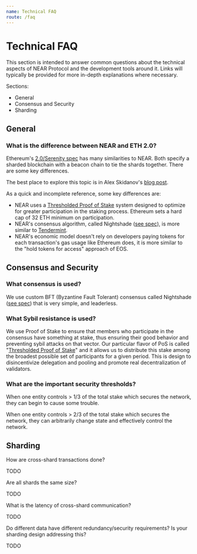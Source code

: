 ```yaml
---
name: Technical FAQ
route: /faq
---
```


# Technical FAQ

This section is intended to answer common questions about the technical aspects of NEAR Protocol and the development tools around it.  Links will typically be provided for more in-depth explanations where necessary.

Sections:

* General
* Consensus and Security
* Sharding


## General

### What is the difference between NEAR and ETH 2.0?

Ethereum's [2.0/Serenity spec](https://github.com/ethereum/eth2.0-specs) has many similarities to NEAR.  Both specify a sharded blockchain with a beacon chain to tie the shards together.  There are some key differences.

The best place to explore this topic is in Alex Skidanov's [blog post](https://medium.com/nearprotocol/why-doesnt-near-just-replicate-ethereum-serenity-design-3e2cfa2f960c).

As a quick and incomplete reference, some key differences are:

* NEAR uses a [Thresholded Proof of Stake](https://medium.com/nearprotocol/thresholded-proof-of-stake-67b74e616a92) system designed to optimize for greater participation in the staking process.  Ethereum sets a hard cap of 32 ETH minimum on participation.
* NEAR's consensus algorithm, called Nightshade ([see spec](https://www.overleaf.com/read/qnmdxkvyrhrm)), is more similar to [Tendermint](https://tendermint.com/).
* NEAR's economic model doesn't rely on developers paying tokens for each transaction's gas usage like Ethereum does, it is more similar to the "hold tokens for access" approach of EOS.


## Consensus and Security

### What consensus is used?

We use custom BFT (Byzantine Fault Tolerant) consensus called Nightshade ([see spec](https://www.overleaf.com/read/qnmdxkvyrhrm)) that is very simple, and leaderless.

### What Sybil resistance is used?

We use Proof of Stake to ensure that members who participate in the consensus have something at stake, thus ensuring their good behavior and preventing sybil attacks on that vector.  Our particular flavor of PoS is called "[Thresholded Proof of Stake](https://medium.com/nearprotocol/thresholded-proof-of-stake-67b74e616a92)" and it allows us to distribute this stake among the broadest possible set of participants for a given period. This is design to disincentivize delegation and pooling and promote real decentralization of validators.

### What are the important security thresholds?

When one entity controls > 1/3 of the total stake which secures the network, they can begin to cause some trouble.

When one entity controls > 2/3 of the total stake which secures the network, they can arbitrarily change state and effectively control the network.



## Sharding


How are cross-shard transactions done?

TODO

Are all shards the same size?

TODO

What is the latency of cross-shard communication?

TODO

Do different data have different redundancy/security requirements? Is your sharding design addressing this?

TODO
